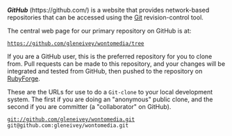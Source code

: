 <!-- Copyright (c)  2010  Glen E. Ivey
     Permission is granted to copy, distribute and/or modify this document
     under the terms of the GNU Free Documentation License, Version 1.3;
     with no Invariant Sections, no Front-Cover Texts, and no Back-Cover Texts.
     A copy of the license is in the file COPYING.DOCUMENTATION
  -->
'''''GitHub''''' (https://github.com/) is a website that provides network-based repositories that can be accessed using the [http://www.kernel.org/pub/software/scm/git/docs/ Git] revision-control tool.

The central web page for our primary repository on GitHub is at:

 https://github.com/gleneivey/wontomedia/tree

If you are a GitHub user, this is the preferred repository for you to clone from.  Pull requests can be made to this repository, and your changes will be integrated and tested from GitHub, then pushed to the repository on [[RubyForge]].

These are the URLs for use to do a <tt>Git-clone</tt> to your local development system.  The first if you are doing an "anonymous" public clone, and the second if you are committer (a "collaborator" on GitHub).

 git://github.com/gleneivey/wontomedia.git
 git@github.com:gleneivey/wontomedia.git

